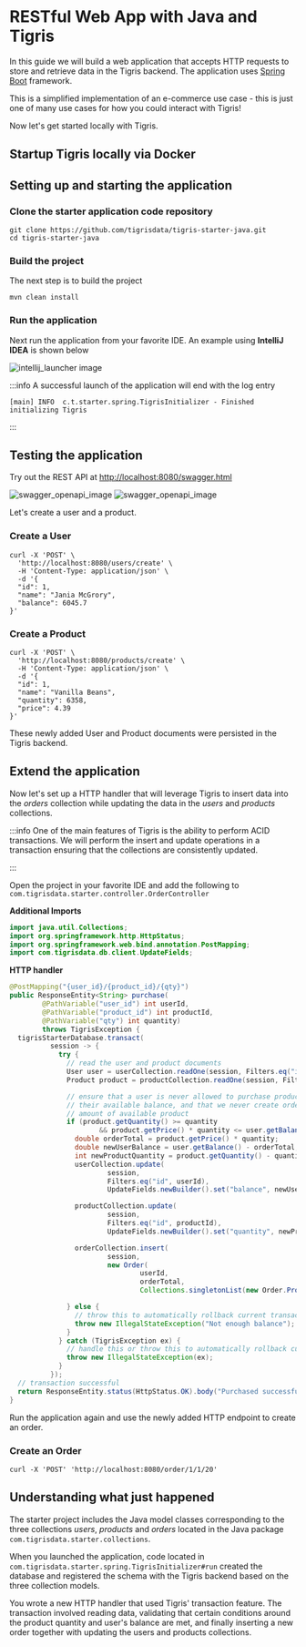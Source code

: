 # RESTful Web App with Java and Tigris

In this guide we will build a web application that accepts HTTP requests to
store and retrieve data in the Tigris backend. The application uses
[Spring Boot](https://spring.io/projects/spring-boot) framework.

This is a simplified implementation of an e-commerce use case - this is just
one of many use cases for how you could interact with Tigris!

Now let's get started locally with Tigris.

## Startup Tigris locally via Docker


<StartupLocally />

## Setting up and starting the application

### Clone the starter application code repository

```shell
git clone https://github.com/tigrisdata/tigris-starter-java.git
cd tigris-starter-java
```

### Build the project

The next step is to build the project

```shell
mvn clean install
```

### Run the application

Next run the application from your favorite IDE. An example using **IntelliJ
IDEA** is shown below

![intellij_launcher image](/img/screenshots/intellij_launcher.png)

:::info
A successful launch of the application will end with the log entry

```shell
[main] INFO  c.t.starter.spring.TigrisInitializer - Finished initializing Tigris
```

:::

## Testing the application

Try out the REST API at
[http://localhost:8080/swagger.html](http://localhost:8080/swagger.html)

![swagger_openapi_image](/img/screenshots/java_starter_openapi.png)
![swagger_openapi_image](/img/screenshots/java_starter_schemas.png)

Let's create a user and a product.

### Create a User

```shell
curl -X 'POST' \
  'http://localhost:8080/users/create' \
  -H 'Content-Type: application/json' \
  -d '{
  "id": 1,
  "name": "Jania McGrory",
  "balance": 6045.7
}'
```

### Create a Product

```shell
curl -X 'POST' \
  'http://localhost:8080/products/create' \
  -H 'Content-Type: application/json' \
  -d '{
  "id": 1,
  "name": "Vanilla Beans",
  "quantity": 6358,
  "price": 4.39
}'
```

These newly added User and Product documents were persisted in the Tigris
backend.

## Extend the application

Now let's set up a HTTP handler that will leverage Tigris to insert data
into the _orders_ collection while updating the data in the _users_ and
_products_ collections.

:::info
One of the main features of Tigris is the ability to perform ACID
transactions. We will perform the insert and update operations in a
transaction ensuring that the collections are consistently updated.

:::

Open the project in your favorite IDE and add the following to
`com.tigrisdata.starter.controller.OrderController`

**Additional Imports**

```java title="OrderController.java"
import java.util.Collections;
import org.springframework.http.HttpStatus;
import org.springframework.web.bind.annotation.PostMapping;
import com.tigrisdata.db.client.UpdateFields;
```

**HTTP handler**

```java title="OrderController.java"
@PostMapping("{user_id}/{product_id}/{qty}")
public ResponseEntity<String> purchase(
        @PathVariable("user_id") int userId,
        @PathVariable("product_id") int productId,
        @PathVariable("qty") int quantity)
        throws TigrisException {
  tigrisStarterDatabase.transact(
          session -> {
            try {
              // read the user and product documents
              User user = userCollection.readOne(session, Filters.eq("id", userId)).get();
              Product product = productCollection.readOne(session, Filters.eq("id", productId)).get();

              // ensure that a user is never allowed to purchase products worth more than
              // their available balance, and that we never create orders that exceed the
              // amount of available product
              if (product.getQuantity() >= quantity
                      && product.getPrice() * quantity <= user.getBalance()) {
                double orderTotal = product.getPrice() * quantity;
                double newUserBalance = user.getBalance() - orderTotal;
                int newProductQuantity = product.getQuantity() - quantity;
                userCollection.update(
                        session,
                        Filters.eq("id", userId),
                        UpdateFields.newBuilder().set("balance", newUserBalance).build());

                productCollection.update(
                        session,
                        Filters.eq("id", productId),
                        UpdateFields.newBuilder().set("quantity", newProductQuantity).build());

                orderCollection.insert(
                        session,
                        new Order(
                                userId,
                                orderTotal,
                                Collections.singletonList(new Order.ProductItem(productId, quantity))));

              } else {
                // throw this to automatically rollback current transaction
                throw new IllegalStateException("Not enough balance");
              }
            } catch (TigrisException ex) {
              // handle this or throw this to automatically rollback current transaction
              throw new IllegalStateException(ex);
            }
          });
  // transaction successful
  return ResponseEntity.status(HttpStatus.OK).body("Purchased successfully");
}
```

Run the application again and use the newly added HTTP endpoint to create an
order.

### Create an Order

```shell
curl -X 'POST' 'http://localhost:8080/order/1/1/20'
```

## Understanding what just happened

The starter project includes the Java model classes corresponding to the
three collections _users_, _products_ and _orders_ located in the Java
package `com.tigrisdata.starter.collections`.

When you launched the application, code located in
`com.tigrisdata.starter.spring.TigrisInitializer#run` created the database
and registered the schema with the Tigris backend based on the three collection
models.

You wrote a new HTTP handler that used Tigris' transaction feature. The
transaction involved reading data, validating that certain conditions around
the product quantity and user's balance are met, and finally inserting a new
order together with updating the users and products collections.
